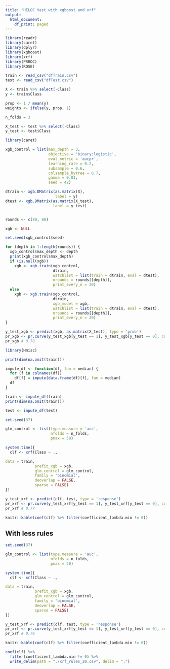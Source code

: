 ```yaml
---
title: "HELOC test with xgboost and xrf"
output:
  html_document:
    df_print: paged
---
```




```r
library(readr)
library(caret)
library(dplyr)
library(xgboost)
library(xrf)
library(PRROC)
library(ROSE)
```

```r
train <- read_csv("dfTrain.csv")
test <- read_csv("dfTest.csv")

X <- train %>% select(-Class)
y <- train$Class

prop <- 1 / mean(y)
weights <- ifelse(y, prop, 1)

n_folds = 3

X_test <- test %>% select(-Class)
y_test <- test$Class
```
```r
library(caret)


```

```r
xgb_control = list(max_depth = 3,
                   objective = 'binary:logistic',
                   eval_metric = 'aucpr',
                   learning_rate = 0.2,
                   subsample = 0.6,
                   colsample_bytree = 0.7,
                   gamma = 0.01,
                   seed = 42)

dtrain <- xgb.DMatrix(as.matrix(X), 
                      label = y)
dtest <- xgb.DMatrix(as.matrix(X_test), 
                     label = y_test)


rounds <- c(80, 80)

xgb <- NULL

set.seed(xgb_control$seed)

for (depth in 1:length(rounds)) {
  xgb_control$max_depth <- depth
  print(xgb_control$max_depth)
  if (is.null(xgb))
    xgb <- xgb.train(xgb_control,
                     dtrain,
                     watchlist = list(train = dtrain, eval = dtest),
                     nrounds = rounds[[depth]],
                     print_every_n = 20)
  else
    xgb <- xgb.train(xgb_control,
                     dtrain,
                     xgb_model = xgb,
                     watchlist = list(train = dtrain, eval = dtest),
                     nrounds = rounds[[depth]],
                     print_every_n = 20)
}

y_test_xgb <- predict(xgb, as.matrix(X_test), type = 'prob')
pr_xgb <- pr.curve(y_test_xgb[y_test == 1], y_test_xgb[y_test == 0], curve = TRUE)
pr_xgb # 0.78
```
```r
library(Hmisc)

print(dim(na.omit(train)))

impute_df <- function(df, fun = median) {
  for (f in colnames(df))
    df[f] = impute(data.frame(df)[f], fun = median)
  df
}

train <- impute_df(train)
print(dim(na.omit(train)))

test <- impute_df(test)
```


```r
set.seed(37)

glm_control <- list(type.measure = 'auc',
                    nfolds = n_folds,
                    pmax = 50)

system.time({
  clf <- xrf(Class ~ .,

data = train,
             prefit_xgb = xgb,
             glm_control = glm_control,
             family = 'binomial',
             deoverlap = FALSE,
             sparse = FALSE)
})

y_test_xrf <- predict(clf, test, type = 'response')
pr_xrf <- pr.curve(y_test_xrf[y_test == 1], y_test_xrf[y_test == 0], curve = TRUE)
pr_xrf # 0.77

```

```r
knitr::kable(coef(clf) %>% filter(coefficient_lambda.min != 0))
```

## With less rules

```r
set.seed(37)

glm_control <- list(type.measure = 'auc',
                    nfolds = n_folds,
                    pmax = 20)

system.time({
  clf <- xrf(Class ~ .,

data = train,
             prefit_xgb = xgb,
             glm_control = glm_control,
             family = 'binomial',
             deoverlap = FALSE,
             sparse = FALSE)
})

y_test_xrf <- predict(clf, test, type = 'response')
pr_xrf <- pr.curve(y_test_xrf[y_test == 1], y_test_xrf[y_test == 0], curve = TRUE)
pr_xrf # 0.76

```

```r
knitr::kable(coef(clf) %>% filter(coefficient_lambda.min != 0))
```
```r
coef(clf) %>% 
  filter(coefficient_lambda.min != 0) %>%
  write_delim(path = "./xrf_rules_20.csv", delim = ";")
```

